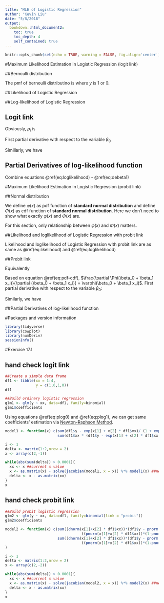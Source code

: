 ```yaml
---
title: "MLE of Logistic Regression"
author: "Kevin Liu"
date: "5/8/2018"
output: 
  bookdown::html_document2:
    toc: true
    toc_depth: 4
    self_contained: true
---
```


```r
knitr::opts_chunk$set(echo = TRUE, warning = FALSE, fig.align='center')
```

#Maximum Likelihood Estimation in Logistic Regression (logit link)

##Bernoulli distribution

The pmf of bernoulli distributino is 
\begin{equation} 
P(Y=y) = p^{y} (1-p) ^{1-y}
(\#eq:Bernoulli)
\end{equation}
where $y$ is $1$ or $0$.

##Likelihood of Logistic Regression

\begin{equation} 
\begin{split}
L(\boldsymbol{\beta} | \mathbf{y} ; \mathbf{x}) &= 
L(\beta_0,\beta_1|(y_1,...,y_n);(x_1,...,x_n)) \\
&= \prod^{n}_{i=1} p_{i}^{y_i}(1-p_i)^{1-y_i}
\end{split}
(\#eq:likelihood)
\end{equation}

##Log-likelihood of Logistic Regression

\begin{equation} 
\begin{split}
\ell (\boldsymbol{\beta} | \mathbf{y} ; \mathbf{x}) & = log(\prod^{n}_{i=1} p_{i}^{y_i}(1-p_{i})^{1-y_i}) \\
& = \sum_{i=1}^{n} log(p_{i}^{y_i}) + log((1-p_{i})^{1-y_i}) \\
& = \sum_{i=1}^{n} y_{i} log(p_{i}) + (1-y_{i})log(1-p_{i})
\end{split}
(\#eq:loglikelihood)
\end{equation}

## Logit link

\begin{equation} 
\begin{split}
logit(p_i) &= log(\frac{p_i}{1-p_i}) \\
&= \beta_0 + \beta_1 x_1
\end{split}
(\#eq:logit)
\end{equation}

Obviously, $p_i$ is

\begin{equation} 
\begin{split}
p_i &= \frac{exp(\beta_0+x_1 \beta_1)}{1 + exp(\beta_0+x_1 \beta_1)} 
\end{split}
(\#eq:pi)
\end{equation}

First partial derivative with respect to the variable $\beta_0$

\begin{equation} 
\begin{split}
\frac{\partial p_i}{\partial \beta_0} &= \frac{exp(\beta_0+x_1 \beta_1)}{(1+exp(\beta_0+x_1 \beta_1))^2}\\
&= p_i (1-p_i)
\end{split}
(\#eq:debeta0)
\end{equation}

Similiarly, we have 

\begin{equation} 
\begin{split}
\frac{\partial p_i}{\partial \beta_1} &= \frac{x_1 exp(\beta_0+x_1 \beta_1)}{(1+exp(\beta_0+x_1 \beta_1))^2}\\
&= x_1 p_i (1-p_i)
\end{split}
(\#eq:debeta1)
\end{equation}

## Partial Derivatives of log-likelihood function

Combine equations \@ref(eq:loglikelihood) - \@ref(eq:debeta1)

\begin{equation} 
\begin{split}
\frac{\partial \ell (\boldsymbol{\beta} | \mathbf{y} ; \mathbf{x})}{\partial \beta_0} & = \sum_{i=1}^{n} y_i \frac{\partial log(p_i)}{\partial p_i} \frac{\partial p_i}{\partial \beta_0} + (1-y_i) \frac{\partial log(1-p_i)}{\partial p_i} \frac{\partial p_i}{\partial \beta_0}\\
& = \sum_{i=1}^{n}\frac{y_i}{p_i} \frac{\partial p_i}{\partial \beta_0} - \frac{1 - y_i}{1- p_i} \frac{\partial p_i}{\partial \beta_0} \\
& = \sum_{i=1}^{n} y_i - p_i = 0
\end{split}
(\#eq:plog0)
\end{equation}

\begin{equation} 
\begin{split}
\frac{\partial \ell (\boldsymbol{\beta} | \mathbf{y} ; \mathbf{x})}{\partial \beta_1} & = \sum_{i=1}^{n} y_i \frac{\partial log(p_i)}{\partial p_i} \frac{\partial p_i}{\partial \beta_1} + (1-y_i) \frac{\partial log(1-p_i)}{\partial p_i} \frac{\partial p_i}{\partial \beta_1}\\
& = \sum_{i=1}^{n}\frac{y_i}{p_i} \frac{\partial p_i}{\partial \beta_1} - \frac{1 - y_i}{1- p_i} \frac{\partial p_i}{\partial \beta_1} \\
& = \sum_{i=1}^{n} x_i (y_i - p_i) = 0
\end{split}
(\#eq:plog1)
\end{equation}

#Maximum Likelihood Estimation in Logistic Regression (probit link)

##Normal distribution

We define $\varphi(x)$ as pdf function of **standard normal distribution** and define $\Phi(x)$ as cdf function of **standard normal distribution**. Here we don't need to show what exactly $\varphi(x)$ and $\Phi(x)$ are. 

For this section, only relationship between $\varphi(x)$ and $\Phi(x)$ matters.

\begin{equation} 
\begin{split}
\varphi(x) = \frac{d\Phi(x)}{dx}
\end{split}
(\#eq:pdf-cdf)
\end{equation}

##Likelihood and loglikelihood of Logistic Regression with probit link

Likelihood and loglikelihood of Logistic Regression with probit link are as same as \@ref(eq:likelihood) and \@ref(eq:loglikelihood)

##Probit link

\begin{equation} 
\begin{split}
probit(p_i) = \Phi^{-1}(p_i) = \beta_0 + \beta_1 x_i
\end{split}
(\#eq:probit)
\end{equation}

Equivalently

\begin{equation} 
\begin{split}
p_i = \Phi(\Phi^{-1}(p_i)) = \Phi(\beta_0+\beta_1 x_i)
\end{split}
(\#eq:p-probit)
\end{equation}

Based on equation \@ref(eq:pdf-cdf), $\frac{\partial \Phi(\beta_0 + \beta_1 x_i)}{\partial (\beta_0 + \beta_1 x_i)} = \varphi(\beta_0 + \beta_1 x_i)$. First partial derivative with respect to the variable $\beta_0$:

\begin{equation} 
\begin{split}
\frac{\partial p_i}{\partial \beta_0} = \frac{\partial \Phi(\beta_0+\beta_1 x_i)}{\partial (\beta_0+\beta_1 x_i)} \frac{\partial (\beta_0+\beta_1 x_i)}{\partial \beta_0} = \varphi(\beta_0+\beta_1 x_i)
\end{split}
(\#eq:pdervative0-probit)
\end{equation}

Similarly, we have

\begin{equation} 
\begin{split}
\frac{\partial p_i}{\partial \beta_1} = \frac{\partial \Phi(\beta_0+\beta_1 x_i)}{\partial (\beta_0+\beta_1 x_i)} \frac{\partial (\beta_0+\beta_1 x_i)}{\partial \beta_1} = \varphi(\beta_0+\beta_1 x_i) x_i
\end{split}
(\#eq:pdervative1-probit)
\end{equation}

##Partial Derivatives of log-likelihood function

\begin{equation} 
\begin{split}
\frac{\partial \ell (\boldsymbol{\beta} | \mathbf{y} ; \mathbf{x})}{\partial \beta_0} & = \sum_{i=1}^{n} y_i \frac{\partial log(p_i)}{\partial p_i} \frac{\partial p_i}{\partial \beta_0} + (1-y_i) \frac{\partial log(1-p_i)}{\partial p_i} \frac{\partial p_i}{\partial \beta_0}\\
& = \sum_{i=1}^{n}\frac{y_i}{p_i} \frac{\partial p_i}{\partial \beta_0} - \frac{1 - y_i}{1- p_i} \frac{\partial p_i}{\partial \beta_0} \\
& = \sum_{i=1}^{n} \frac{y_i \varphi(\beta_0 + \beta_1 x_i)}{\Phi(\beta_0 + \beta_1 x_i)} - \frac{(1-y_i)\varphi(\beta_0 + \beta_1 x_i)}{1 - \Phi(\beta_0 + \beta_1 x_i)} \\
& = \sum_{i=1}^{n} \frac{\varphi(\beta_0 + \beta_1 x_i)(y_i - \Phi(\beta_0 + \beta_1 x_i))}{\Phi(\beta_0 + \beta_1 x_i)(1-\Phi(\beta_0+\beta_1 x_i))}
\end{split}
(\#eq:pdervative0-loglikelihood-probit)
\end{equation}

\begin{equation} 
\begin{split}
\frac{\partial \ell (\boldsymbol{\beta} | \mathbf{y} ; \mathbf{x})}{\partial \beta_1} & = \sum_{i=1}^{n} y_i \frac{\partial log(p_i)}{\partial p_i} \frac{\partial p_i}{\partial \beta_1} + (1-y_i) \frac{\partial log(1-p_i)}{\partial p_i} \frac{\partial p_i}{\partial \beta_1}\\
& = \sum_{i=1}^{n}\frac{y_i}{p_i} \frac{\partial p_i}{\partial \beta_1} - \frac{1 - y_i}{1- p_i} \frac{\partial p_i}{\partial \beta_1} \\
& = \sum_{i=1}^{n} \frac{y_i \varphi(\beta_0 + \beta_1 x_i)x_i}{\Phi(\beta_0 + \beta_1 x_i)} - \frac{(1-y_i)\varphi(\beta_0 + \beta_1 x_i)x_i}{1 - \Phi(\beta_0 + \beta_1 x_i)} \\
& = \sum_{i=1}^{n} \frac{\varphi(\beta_0 + \beta_1 x_i)(y_i - \Phi(\beta_0 + \beta_1 x_i))}{\Phi(\beta_0 + \beta_1 x_i)(1-\Phi(\beta_0+\beta_1 x_i))}x_i
\end{split}
(\#eq:pdervative1-loglikelihood-probit)
\end{equation}

#Packages and version information

```r
library(tidyverse)
library(cowplot)
library(numDeriv)
sessionInfo()
```

#Exercise 17.1

## hand check logit link
```r
##Create a simple data frame
df1 <- tibble(xx = 1:4,
              y = c(1,0,1,0))
df1

##Build ordinary logistic regression
glm1 <- glm(y ~ xx, data=df1, family=binomial)
glm1$coefficients
```

Using equations \@ref(eq:plog0) and \@ref(eq:plog1), we can get same coefficients' estimation via [Newton-Raphson Method](http://fourier.eng.hmc.edu/e161/lectures/ica/node13.html).
```r
model1 <- function(x) c(sum(df1$y - exp(x[1] + x[2] * df1$xx)/ (1 + exp(x[1] + x[2] * df1$xx))),
                        sum(df1$xx * (df1$y - exp(x[1] + x[2] * df1$xx)/ (1 + exp(x[1] + x[2] * df1$xx)))))

i <- 1
delta <- matrix(1:2,nrow = 2)
x <- array(c(2,-1))

while(abs(sum(delta)) > 0.0001){
  xx <- x ##current x value
  x <- as.matrix(x) - solve(jacobian(model1, x = x)) %*% model1(x) ##new x value
  delta <- x - as.matrix(xx)
}
x
```

## hand check probit link
```r
##Build probit logistic regression
glm2 <- glm(y ~ xx, data=df1, family=binomial(link = "probit"))
glm2$coefficients
```

```r
model2 <- function(x) c(sum((dnorm(x[1]+x[2] * df1$xx))*(df1$y - pnorm(x[1]+x[2] * df1$xx))/
                                   ((pnorm(x[1]+x[2] * df1$xx))*(1-pnorm(x[1]+x[2] * df1$xx)))),
                        sum((dnorm(x[1]+x[2] * df1$xx))*(df1$y - pnorm(x[1]+x[2] * df1$xx))/
                                   ((pnorm(x[1]+x[2] * df1$xx))*(1-pnorm(x[1]+x[2] * df1$xx)))*df1$xx)
)

i <- 1
delta <- matrix(1:2,nrow = 2)
x <- array(c(2,-2))

while(abs(sum(delta)) > 0.0001){
  xx <- x ##current x value
  x <- as.matrix(x) - solve(jacobian(model2, x = x)) %*% model2(x) ##new x value
  delta <- x - as.matrix(xx)
}
x
```